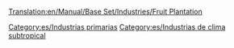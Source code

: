 [[Translation:en/Manual/Base Set/Industries/Fruit Plantation]]

{{es/Industrias| nombre=Plantación de fruta
| imagen=Fruitplantation.png
| climas=[[es/Manual/Clima|Subtropical]]
| acepta=Nada
| produce=[[es/Manual/Base Set/Cargos/Fruta|Fruta]]
| notas=No existe en otros [[es/clima|climas]]
}}

[[Category:es/Industrias primarias]]
[[Category:es/Industrias de clima subtropical]]